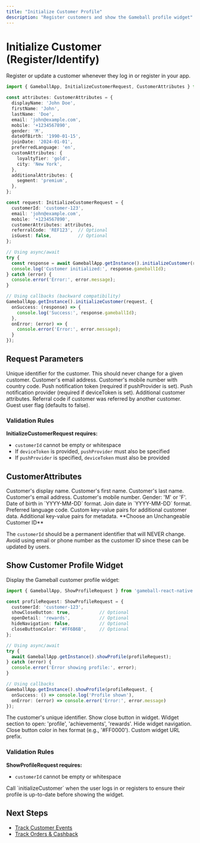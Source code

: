 ```yaml
---
title: "Initialize Customer Profile"
description: "Register customers and show the Gameball profile widget"
---
```


# Initialize Customer (Register/Identify)

Register or update a customer whenever they log in or register in your app.

```typescript
import { GameballApp, InitializeCustomerRequest, CustomerAttributes } from 'gameball-react-native';

const attributes: CustomerAttributes = {
  displayName: 'John Doe',
  firstName: 'John',
  lastName: 'Doe',
  email: 'john@example.com',
  mobile: '+1234567890',
  gender: 'M',
  dateOfBirth: '1990-01-15',
  joinDate: '2024-01-01',
  preferredLanguage: 'en',
  customAttributes: {
    loyaltyTier: 'gold',
    city: 'New York',
  },
  additionalAttributes: {
    segment: 'premium',
  },
};

const request: InitializeCustomerRequest = {
  customerId: 'customer-123',
  email: 'john@example.com',
  mobile: '+1234567890',
  customerAttributes: attributes,
  referralCode: 'REF123',  // Optional
  isGuest: false,          // Optional
};

// Using async/await
try {
  const response = await GameballApp.getInstance().initializeCustomer(request);
  console.log('Customer initialized:', response.gameballId);
} catch (error) {
  console.error('Error:', error.message);
}

// Using callbacks (backward compatibility)
GameballApp.getInstance().initializeCustomer(request, {
  onSuccess: (response) => {
    console.log('Success:', response.gameballId);
  },
  onError: (error) => {
    console.error('Error:', error.message);
  }
});
```

## Request Parameters

<ParamField body="customerId" type="string" required>
Unique identifier for the customer. This should never change for a given customer.
</ParamField>

<ParamField body="email" type="string">
Customer's email address.
</ParamField>

<ParamField body="mobile" type="string">
Customer's mobile number with country code.
</ParamField>

<ParamField body="deviceToken" type="string">
Push notification token (required if pushProvider is set).
</ParamField>

<ParamField body="pushProvider" type="'Firebase' | 'Huawei'">
Push notification provider (required if deviceToken is set).
</ParamField>

<ParamField body="customerAttributes" type="CustomerAttributes">
Additional customer attributes.
</ParamField>

<ParamField body="referralCode" type="string">
Referral code if customer was referred by another customer.
</ParamField>

<ParamField body="isGuest" type="boolean">
Guest user flag (defaults to false).
</ParamField>

### Validation Rules

**InitializeCustomerRequest requires:**
- `customerId` cannot be empty or whitespace
- If `deviceToken` is provided, `pushProvider` must also be specified
- If `pushProvider` is specified, `deviceToken` must also be provided

## CustomerAttributes

<Expandable title="CustomerAttributes Fields">
  <ParamField body="displayName" type="string">
  Customer's display name.
  </ParamField>
  
  <ParamField body="firstName" type="string">
  Customer's first name.
  </ParamField>
  
  <ParamField body="lastName" type="string">
  Customer's last name.
  </ParamField>
  
  <ParamField body="email" type="string">
  Customer's email address.
  </ParamField>
  
  <ParamField body="mobile" type="string">
  Customer's mobile number.
  </ParamField>
  
  <ParamField body="gender" type="string">
  Gender: 'M' or 'F'.
  </ParamField>
  
  <ParamField body="dateOfBirth" type="string">
  Date of birth in `YYYY-MM-DD` format.
  </ParamField>
  
  <ParamField body="joinDate" type="string">
  Join date in `YYYY-MM-DD` format.
  </ParamField>
  
  <ParamField body="preferredLanguage" type="string">
  Preferred language code.
  </ParamField>
  
  <ParamField body="customAttributes" type="Record<string, string>">
  Custom key-value pairs for additional customer data.
  </ParamField>
  
  <ParamField body="additionalAttributes" type="Record<string, string>">
  Additional key-value pairs for metadata.
  </ParamField>
</Expandable>

<Warning>
**Choose an Unchangeable Customer ID**

The `customerId` should be a permanent identifier that will NEVER change. Avoid using email or phone number as the customer ID since these can be updated by users.
</Warning>

## Show Customer Profile Widget

Display the Gameball customer profile widget:

```typescript
import { GameballApp, ShowProfileRequest } from 'gameball-react-native';

const profileRequest: ShowProfileRequest = {
  customerId: 'customer-123',
  showCloseButton: true,           // Optional
  openDetail: 'rewards',           // Optional
  hideNavigation: false,           // Optional
  closeButtonColor: '#FF6B6B',     // Optional
};

// Using async/await
try {
  await GameballApp.getInstance().showProfile(profileRequest);
} catch (error) {
  console.error('Error showing profile:', error);
}

// Using callbacks
GameballApp.getInstance().showProfile(profileRequest, {
  onSuccess: () => console.log('Profile shown'),
  onError: (error) => console.error('Error:', error.message)
});
```

<ParamField body="customerId" type="string" required>
The customer's unique identifier.
</ParamField>

<ParamField body="showCloseButton" type="boolean">
Show close button in widget.
</ParamField>

<ParamField body="openDetail" type="string">
Widget section to open: 'profile', 'achievements', 'rewards'.
</ParamField>

<ParamField body="hideNavigation" type="boolean">
Hide widget navigation.
</ParamField>

<ParamField body="closeButtonColor" type="string">
Close button color in hex format (e.g., '#FF0000').
</ParamField>

<ParamField body="widgetUrlPrefix" type="string">
Custom widget URL prefix.
</ParamField>

### Validation Rules

**ShowProfileRequest requires:**
- `customerId` cannot be empty or whitespace

<Tip>
Call `initializeCustomer` when the user logs in or registers to ensure their profile is up-to-date before showing the widget.
</Tip>

## Next Steps

- [Track Customer Events](/installation-guide/react-native-v3/track-events)
- [Track Orders & Cashback](/installation-guide/react-native-v3/track-orders)

